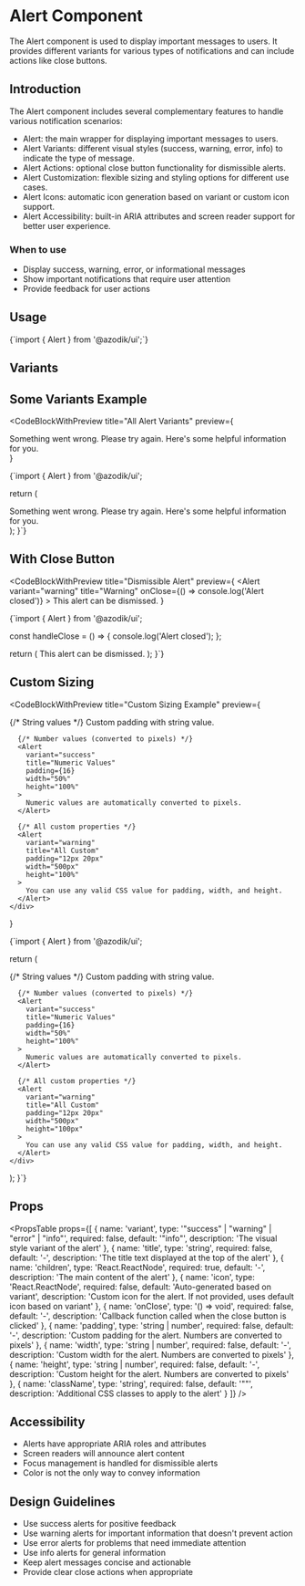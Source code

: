 
# Alert Component

The Alert component is used to display important messages to users. It provides different variants for various types of notifications and can include actions like close buttons.

## Introduction

The Alert component includes several complementary features to handle various notification scenarios:

- Alert: the main wrapper for displaying important messages to users.
- Alert Variants: different visual styles (success, warning, error, info) to indicate the type of message.
- Alert Actions: optional close button functionality for dismissible alerts.
- Alert Customization: flexible sizing and styling options for different use cases.
- Alert Icons: automatic icon generation based on variant or custom icon support.
- Alert Accessibility: built-in ARIA attributes and screen reader support for better user experience.

### When to use
- Display success, warning, error, or informational messages
- Show important notifications that require user attention
- Provide feedback for user actions

## Usage

<CodeBlock language="tsx">
{`import { Alert } from '@azodik/ui';`}
</CodeBlock>

## Variants

<ComponentRenderer componentName="alert" />

## Some Variants Example

<CodeBlockWithPreview 
  title="All Alert Variants"
  preview={
    <div className="space-y-4">
      <Alert variant="error" title="Error">
        Something went wrong. Please try again.
      </Alert>
      <Alert variant="info" title="Info">
        Here's some helpful information for you.
      </Alert>
    </div>
  }
>
{`import { Alert } from '@azodik/ui';

  return (
    <div className="space-y-4">
      <Alert variant="error" title="Error">
        Something went wrong. Please try again.
      </Alert>
      <Alert variant="info" title="Info">
        Here's some helpful information for you.
      </Alert>
    </div>
  );
}`}
</CodeBlockWithPreview>

## With Close Button

<CodeBlockWithPreview 
  title="Dismissible Alert"
  preview={
    <Alert 
      variant="warning" 
      title="Warning" 
      onClose={() => console.log('Alert closed')}
    >
      This alert can be dismissed.
    </Alert>
  }
>
{`import { Alert } from '@azodik/ui';

  const handleClose = () => {
    console.log('Alert closed');
  };

  return (
    <Alert 
      variant="warning" 
      title="Warning" 
      onClose={handleClose}
    >
      This alert can be dismissed.
    </Alert>
  );
}`}
</CodeBlockWithPreview>

## Custom Sizing

<CodeBlockWithPreview 
  title="Custom Sizing Example"
  preview={
    <div className="space-y-4">
      {/* String values */}
      <Alert 
        variant="info" 
        title="Custom Padding" 
        padding="10px"
      >
        Custom padding with string value.
      </Alert>
      
      {/* Number values (converted to pixels) */}
      <Alert 
        variant="success" 
        title="Numeric Values" 
        padding={16} 
        width="50%" 
        height="100%"
      >
        Numeric values are automatically converted to pixels.
      </Alert>
      
      {/* All custom properties */}
      <Alert 
        variant="warning" 
        title="All Custom" 
        padding="12px 20px" 
        width="500px" 
        height="100%"
      >
        You can use any valid CSS value for padding, width, and height.
      </Alert>
    </div>
  }
>
{`import { Alert } from '@azodik/ui';

  return (
    <div className="space-y-4">
      {/* String values */}
      <Alert 
        variant="info" 
        title="Custom Padding" 
        padding="20px"
      >
        Custom padding with string value.
      </Alert>
      
      {/* Number values (converted to pixels) */}
      <Alert 
        variant="success" 
        title="Numeric Values" 
        padding={16} 
        width="50%" 
        height="100%"
      >
        Numeric values are automatically converted to pixels.
      </Alert>
      
      {/* All custom properties */}
      <Alert 
        variant="warning" 
        title="All Custom" 
        padding="12px 20px" 
        width="500px" 
        height="100px"
      >
        You can use any valid CSS value for padding, width, and height.
      </Alert>
    </div>
  );
}`}
</CodeBlockWithPreview>

## Props

<PropsTable props={[
  {
    name: 'variant',
    type: '"success" | "warning" | "error" | "info"',
    required: false,
    default: '"info"',
    description: 'The visual style variant of the alert'
  },
  {
    name: 'title',
    type: 'string',
    required: false,
    default: '-',
    description: 'The title text displayed at the top of the alert'
  },
  {
    name: 'children',
    type: 'React.ReactNode',
    required: true,
    default: '-',
    description: 'The main content of the alert'
  },
  {
    name: 'icon',
    type: 'React.ReactNode',
    required: false,
    default: 'Auto-generated based on variant',
    description: 'Custom icon for the alert. If not provided, uses default icon based on variant'
  },
  {
    name: 'onClose',
    type: '() => void',
    required: false,
    default: '-',
    description: 'Callback function called when the close button is clicked'
  },
  {
    name: 'padding',
    type: 'string | number',
    required: false,
    default: '-',
    description: 'Custom padding for the alert. Numbers are converted to pixels'
  },
  {
    name: 'width',
    type: 'string | number',
    required: false,
    default: '-',
    description: 'Custom width for the alert. Numbers are converted to pixels'
  },
  {
    name: 'height',
    type: 'string | number',
    required: false,
    default: '-',
    description: 'Custom height for the alert. Numbers are converted to pixels'
  },
  {
    name: 'className',
    type: 'string',
    required: false,
    default: '""',
    description: 'Additional CSS classes to apply to the alert'
  }
]} />

## Accessibility

- Alerts have appropriate ARIA roles and attributes
- Screen readers will announce alert content
- Focus management is handled for dismissible alerts
- Color is not the only way to convey information

## Design Guidelines

- Use success alerts for positive feedback
- Use warning alerts for important information that doesn't prevent action
- Use error alerts for problems that need immediate attention
- Use info alerts for general information
- Keep alert messages concise and actionable
- Provide clear close actions when appropriate
